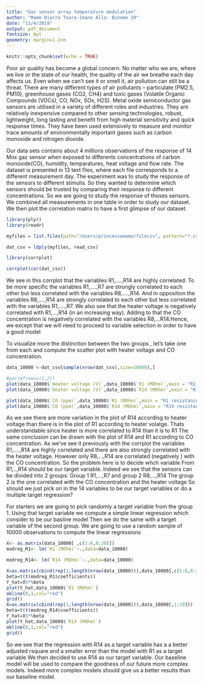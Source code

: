 ```yaml
---
title: "Gas sensor array temperature modulation"
author: "Mame Diarra Toure-Imane Alla: Binome 20"
date: "11/4/2019"
output: pdf_document
fontsize: 6pt
geometry: margin=1.2cm
---
```


```r
knitr::opts_chunk$set(echo = TRUE)
```
\section{Introduction}
Poor air quality has become a global concern. No matter who we are, where we live or the state of our health, the quality of the air we breathe each day affects us. Even when we can't see it or smell it, air pollution can still be a threat.  There are many different types of air pollutants – particulate (PM2.5, PM10), greenhouse gases (CO2, CH4) and toxic gases (Volatile Organic Compounds (VOCs), CO, NOx, SOx, H2S). Metal oxide semiconductor gas sensors are utilised in a variety of different roles and industries. They are relatively inexpensive compared to other sensing technologies, robust, lightweight, long lasting and benefit from high material sensitivity and quick response times. They have been used extensively to measure and monitor trace amounts of environmentally important gases such as carbon monoxide and nitrogen dioxide. 
\color{magenta}\section{Description of the dataset}
\color{black}
Our data sets contains about 4 millions observations of the response of 14 Mox gaz sensor when exposed to differents concentrations of carbon monoxide(CO), humidity, temparatures, heat voltage and flow rate. The dataset is presented in 13 text files, where each file corresponds to a different measurement day.
\color{red}The experiment was to study the response of the sensors to different stimulis.
\color{black} So they wanted to determine which sensors should be trusted by comparing their response to different concentrations. So we are going to study the response of thoses sensors. 
We combined all measurements in one table in order to study our dataset. 
We then plot the correlation matrix to have a first glimpse of our dataset.
```r
library(plyr)
library(readr)
```

```r
myfiles = list.files(path="/Users/princessemame/filecsv", pattern="*.csv", full.names=TRUE)
```

```r
dat_csv = ldply(myfiles, read_csv)
```
```r
library(corrplot)
```
\color{magenta}\section{Correlation matrix}
\color{black}
\tiny
```r
corrplot(cor(dat_csv))
```
\normalsize 
We see in this corrplot that the variables R1,....,R14 are highly correlated. To be more specific the variables R1,....,R7 are strongly correlated to each other but less correlated with the variables R8,....,R14. And in opposition the variables R8,....,R14 are strongly correlated to each other but less correlated with the variables  R1,....,R7. We also see that the heater voltage is negatively correlated with R1,...,R14 (in an increasing way). Adding to that the CO concentration is negatively correlated with the variables R8,...R14.Hence, we except that we will need to proceed to variable selection in order to have a good model
\color{magenta}\section{Some plots}
\color{black}
To visualize more the distinction between the two groups , let's take one from each and compute the scatter plot with heater voltage and CO concentration.
\tiny
```r
data_10000 <-dat_csv[sample(nrow(dat_csv),size=10000),]
```
\normalsize
```r
#par(mfrow=c(1,2))
plot(data_10000$`Heater voltage (V)`,data_10000$`R1 (MOhm)`,main = "R1 resistance with respect to Heater voltage")
plot(data_10000$`Heater voltage (V)`,data_10000$`R14 (MOhm)`,main = "R14 resistance with respect to Heater voltage")
```


```r
plot(data_10000$`CO (ppm)`,data_10000$`R1 (MOhm)`,main = "R1 resistance with respect to CO ")
plot(data_10000$`CO (ppm)`,data_10000$`R14 (MOhm)`,main = "R14 resistance with respect to CO ")
```
As we see there are more variation in the plot of R14 according to heater voltage than there is in the plot of R1 according to heater volatge. Thats understandable since heater is more correlated to R14 than it is to R1
The same conclusion can be drawn with the plot of R14 and R1 according to CO concentration.
\color{magenta}\section{Regression problem}
\color{black}
As we've see it previously with the corrplot the variables R1,....,R14 are highly correlated and there are also strongly correlated with the heater voltage. However only R8,...,R14 are correlated (negatively ) with the CO concentration.
So the problem here is to decide whch variable From R1,..,R14 should be our target variable. Indeed we see that the sensors can be divided into 2 groups: Group 1 R1,...,R7 and group 2 R8,...,R14
The group 2 is the one correlated with the CO concentration and the heater voltage 
So should we just pick on in the 14 variables to be our target variables or do a multiple target regression?
\color{magenta}\section{target variable}
\color{black}
For starters we are going to pick randomly a target variable from the group 1.
Using that target variable we compute a simple linear regression which consider to be our basline model 
Then we do the same with a target variable of  the second group.
We are going to use a random sample of 10000 observations to compute the linear regressions
\tiny
```r
X<- as.matrix(data_10000[ ,c(1:6,8:20)])
modreg_R1<- lm(`R1 (MOhm)`~.,data=data_10000)
```
```r
modreg_R14<- lm(`R14 (MOhm)`~.,data=data_10000)
```
```r
X=as.matrix(cbind(rep(1,length(nrow(data_10000))),data_10000[,c(1:6,8:20)]))
beta=t(t(modreg_R1$coefficients))
Y_hat=X%*%beta
plot(Y_hat,data_10000$`R1 (MOhm)`)
abline(0,1,col="red")
grid()
X=as.matrix(cbind(rep(1,length(nrow(data_10000))),data_10000[,1:19]))
beta=t(t(modreg_R14$coefficients))
Y_hat=X%*%beta
plot(Y_hat,data_10000$`R14 (MOhm)`)
abline(0,1,col="red")
grid()
```
\normalsize 
So we see that the regression with R14 as a target variable has a a better adjusted rsquare and a smaller error than the model with  R1 as a target variable 
We then  decided to use R14 as our target variable.
Our baseline model will be used to compare the goodness of our future more complex models. Indeed more complex models should give us a better results than our baseline model.

